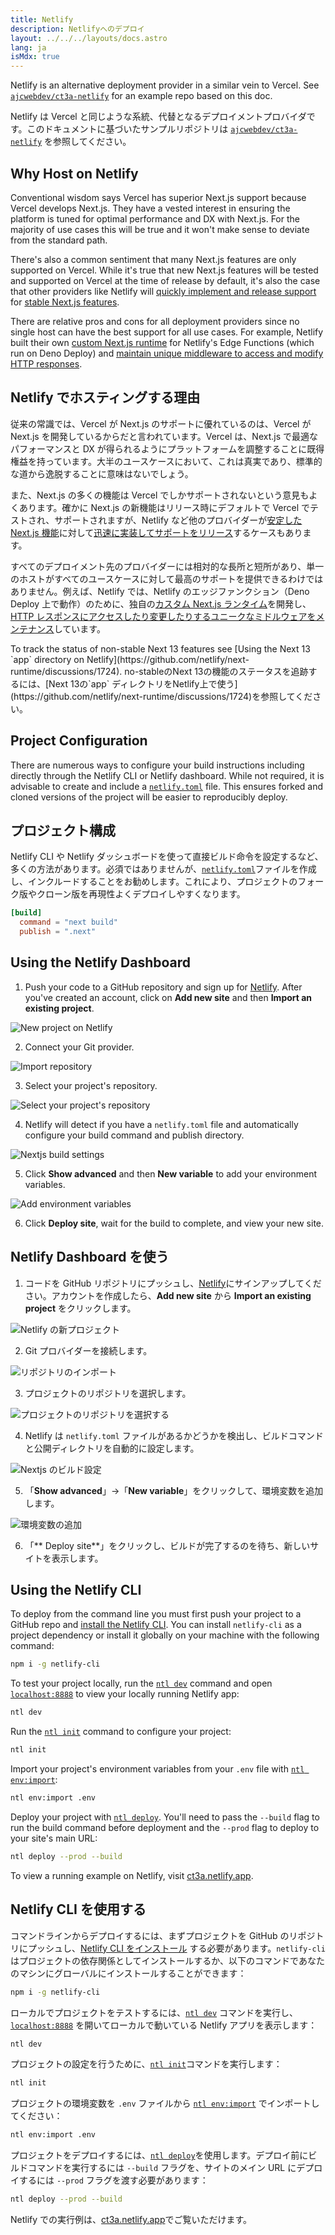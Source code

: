 ```yaml
---
title: Netlify
description: Netlifyへのデプロイ
layout: ../../../layouts/docs.astro
lang: ja
isMdx: true
---
```



Netlify is an alternative deployment provider in a similar vein to Vercel. See [`ajcwebdev/ct3a-netlify`](https://github.com/ajcwebdev/ct3a-netlify) for an example repo based on this doc.

Netlify は Vercel と同じような系統、代替となるデプロイメントプロバイダです。このドキュメントに基づいたサンプルリポジトリは [`ajcwebdev/ct3a-netlify`](https://github.com/ajcwebdev/ct3a-netlify) を参照してください。

## Why Host on Netlify

Conventional wisdom says Vercel has superior Next.js support because Vercel develops Next.js. They have a vested interest in ensuring the platform is tuned for optimal performance and DX with Next.js. For the majority of use cases this will be true and it won't make sense to deviate from the standard path.

There's also a common sentiment that many Next.js features are only supported on Vercel. While it's true that new Next.js features will be tested and supported on Vercel at the time of release by default, it's also the case that other providers like Netlify will [quickly implement and release support](https://www.netlify.com/blog/deploy-nextjs-13/) for [stable Next.js features](https://docs.netlify.com/integrations/frameworks/next-js/overview/).

There are relative pros and cons for all deployment providers since no single host can have the best support for all use cases. For example, Netlify built their own [custom Next.js runtime](https://github.com/netlify/next-runtime) for Netlify's Edge Functions (which run on Deno Deploy) and [maintain unique middleware to access and modify HTTP responses](https://github.com/netlify/next-runtime#nextjs-middleware-on-netlify).

## Netlify でホスティングする理由

従来の常識では、Vercel が Next.js のサポートに優れているのは、Vercel が Next.js を開発しているからだと言われています。Vercel は、Next.js で最適なパフォーマンスと DX が得られるようにプラットフォームを調整することに既得権益を持っています。大半のユースケースにおいて、これは真実であり、標準的な道から逸脱することに意味はないでしょう。

また、Next.js の多くの機能は Vercel でしかサポートされないという意見もよくあります。確かに Next.js の新機能はリリース時にデフォルトで Vercel でテストされ、サポートされますが、Netlify など他のプロバイダーが[安定した Next.js 機能](https://docs.netlify.com/integrations/frameworks/next-js/overview/)に対して[迅速に実装してサポートをリリース](https://www.netlify.com/blog/deploy-nextjs-13/)するケースもあります。

すべてのデプロイメント先のプロバイダーには相対的な長所と短所があり、単一のホストがすべてのユースケースに対して最高のサポートを提供できるわけではありません。例えば、Netlify では、Netlify のエッジファンクション（Deno Deploy 上で動作）のために、独自の[カスタム Next.js ランタイム](https://github.com/netlify/next-runtime)を開発し、[HTTP レスポンスにアクセスしたり変更したりするユニークなミドルウェアをメンテナンス](https://github.com/netlify/next-runtime#nextjs-middleware-on-netlify)しています。

<Callout type="info">
  To track the status of non-stable Next 13 features see [Using the Next 13
  `app` directory on
  Netlify](https://github.com/netlify/next-runtime/discussions/1724).
</Callout>

<Callout type="info">
  no-stableのNext 13の機能のステータスを追跡するには、[Next 13の`app`
  ディレクトリをNetlify上で使う](https://github.com/netlify/next-runtime/discussions/1724)を参照してください。
</Callout>

## Project Configuration

There are numerous ways to configure your build instructions including directly through the Netlify CLI or Netlify dashboard. While not required, it is advisable to create and include a [`netlify.toml`](https://docs.netlify.com/configure-builds/file-based-configuration/) file. This ensures forked and cloned versions of the project will be easier to reproducibly deploy.

## プロジェクト構成

Netlify CLI や Netlify ダッシュボードを使って直接ビルド命令を設定するなど、多くの方法があります。必須ではありませんが、[`netlify.toml`](https://docs.netlify.com/configure-builds/file-based-configuration/)ファイルを作成し、インクルードすることをお勧めします。これにより、プロジェクトのフォーク版やクローン版を再現性よくデプロイしやすくなります。

```toml
[build]
  command = "next build"
  publish = ".next"
```

## Using the Netlify Dashboard

1. Push your code to a GitHub repository and sign up for [Netlify](https://app.netlify.com/signup). After you've created an account, click on **Add new site** and then **Import an existing project**.

![New project on Netlify](/images/netlify-01-new-project.webp)

2. Connect your Git provider.

![Import repository](/images/netlify-02-connect-to-git-provider.webp)

3. Select your project's repository.

![Select your project's repository](/images/netlify-03-pick-a-repository-from-github.webp)

4. Netlify will detect if you have a `netlify.toml` file and automatically configure your build command and publish directory.

![Nextjs build settings](/images/netlify-04-configure-build-settings.webp)

5. Click **Show advanced** and then **New variable** to add your environment variables.

![Add environment variables](/images/netlify-05-env-vars.webp)

6. Click **Deploy site**, wait for the build to complete, and view your new site.

## Netlify Dashboard を使う

1. コードを GitHub リポジトリにプッシュし、[Netlify](https://app.netlify.com/signup)にサインアップしてください。アカウントを作成したら、**Add new site** から **Import an existing project** をクリックします。

![Netlify の新プロジェクト](/images/netlify-01-new-project.webp)

2. Git プロバイダーを接続します。

![リポジトリのインポート](/images/netlify-02-connect-to-git-provider.webp)

3. プロジェクトのリポジトリを選択します。

![プロジェクトのリポジトリを選択する](/images/netlify-03-pick-a-repository-from-github.webp)

4. Netlify は `netlify.toml` ファイルがあるかどうかを検出し、ビルドコマンドと公開ディレクトリを自動的に設定します。

![Nextjs のビルド設定](/images/netlify-04-configure-build-settings.webp)

5. 「**Show advanced**」→「**New variable**」をクリックして、環境変数を追加します。

![環境変数の追加](/images/netlify-05-env-vars.webp)

6. 「** Deploy site**」をクリックし、ビルドが完了するのを待ち、新しいサイトを表示します。

## Using the Netlify CLI

To deploy from the command line you must first push your project to a GitHub repo and [install the Netlify CLI](https://docs.netlify.com/cli/get-started/). You can install `netlify-cli` as a project dependency or install it globally on your machine with the following command:

```bash
npm i -g netlify-cli
```

To test your project locally, run the [`ntl dev`](https://docs.netlify.com/cli/get-started/#run-a-local-development-environment) command and open [`localhost:8888`](http://localhost:8888/) to view your locally running Netlify app:

```bash
ntl dev
```

Run the [`ntl init`](https://docs.netlify.com/cli/get-started/#continuous-deployment) command to configure your project:

```bash
ntl init
```

Import your project's environment variables from your `.env` file with [`ntl env:import`](https://cli.netlify.com/commands/env#envimport):

```bash
ntl env:import .env
```

Deploy your project with [`ntl deploy`](https://docs.netlify.com/cli/get-started/#manual-deploys). You'll need to pass the `--build` flag to run the build command before deployment and the `--prod` flag to deploy to your site's main URL:

```bash
ntl deploy --prod --build
```

To view a running example on Netlify, visit [ct3a.netlify.app](https://ct3a.netlify.app/).

## Netlify CLI を使用する

コマンドラインからデプロイするには、まずプロジェクトを GitHub のリポジトリにプッシュし、[Netlify CLI をインストール](https://docs.netlify.com/cli/get-started/) する必要があります。`netlify-cli` はプロジェクトの依存関係としてインストールするか、以下のコマンドであなたのマシンにグローバルにインストールすることができます：

```bash
npm i -g netlify-cli
```

ローカルでプロジェクトをテストするには、[`ntl dev`](https://docs.netlify.com/cli/get-started/#run-a-local-development-environment) コマンドを実行し、[`localhost:8888`](http://localhost:8888/) を開いてローカルで動いている Netlify アプリを表示します：

```bash
ntl dev
```

プロジェクトの設定を行うために、[`ntl init`](https://docs.netlify.com/cli/get-started/#continuous-deployment)コマンドを実行します：

```bash
ntl init
```

プロジェクトの環境変数を `.env` ファイルから [`ntl env:import`](https://cli.netlify.com/commands/env#envimport) でインポートしてください：

```bash
ntl env:import .env
```

プロジェクトをデプロイするには、[`ntl deploy`](https://docs.netlify.com/cli/get-started/#manual-deploys)を使用します。デプロイ前にビルドコマンドを実行するには `--build` フラグを、サイトのメイン URL にデプロイするには `--prod` フラグを渡す必要があります：

```bash
ntl deploy --prod --build
```

Netlify での実行例は、[ct3a.netlify.app](https://ct3a.netlify.app/)でご覧いただけます。
